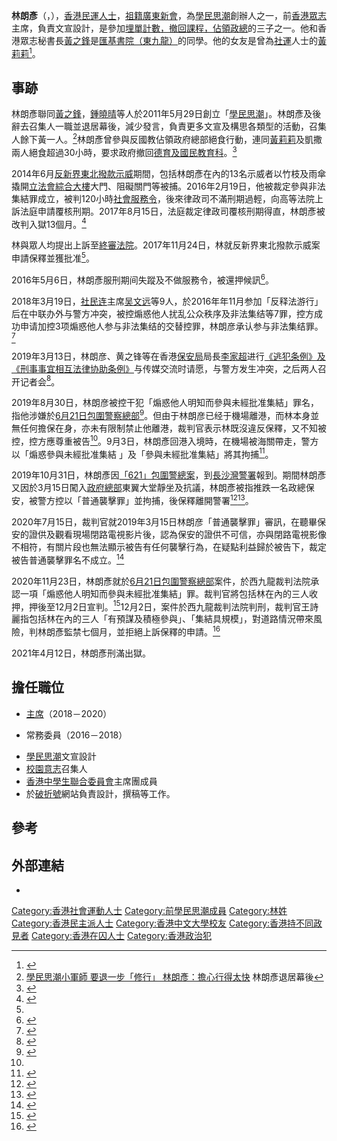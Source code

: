 {{blpsources|time=2019-07-25T16:19:19+00:00}}
{{Infobox politician
| honorific-prefix = 
| name = 林朗彥<br>Ivan Lam Long-yin
| honorific-suffix =
| image = Hunger strike over national education.jpg
| imagesize =250px 
| caption = 林朗彥（左）、[[黃莉莉_(香港)|黃莉莉]]（中）
| office = {{DEM}}[[政黨領袖|主席]]
| term_start = 2018年5月12日
| term_end = 2020年6月30日
| vicechairman = [[鄭家朗|鄭家朗]]
| secretary_general = [[黃之鋒|黃之鋒]]
| predecessor = [[羅冠聰|羅冠聰]]
| successor = 政黨解散
| birth_date = {{birth date and age|df=yes|1994|7|18}}
| birth_place = {{HKG-1959}}
| death_date =
| death_place =
| nationality = {{CNHK}}
| spouse =
| party = {{Nonp}}
| otherparty = [[學民思潮|學民思潮]]（2011－2016）<br/>{{DEM}}（2016－2020）
| relations = 
| children =
| alma_mater = [[匯基書院（東九龍）|匯基書院（東九龍）]]
| profession = 
| religion = 
| website = 
| educate =
*匯基書院（東九龍）中六
*[[香港中文大學|香港中文大學]]文化研究學系（被開除學籍）
}}
'''林朗彥'''（{{lang-en|Ivan Lam Long-yin}}，{{bd|1994年|7月18日}}），[[香港|香港]][[民運人士|民運人士]]，[[祖籍|祖籍]][[廣東|廣東]][[新會|新會]]，為[[學民思潮|學民思潮]]創辦人之一，前[[香港眾志|香港眾志]]主席，負責文宣設計，是參加[[埋單計數，撤回課程，佔領政總|埋單計數，撤回課程，佔領政總]]的三子之一。他和香港眾志秘書長[[黃之鋒|黃之鋒]]是[[匯基書院（東九龍）|匯基書院（東九龍）]]的同學。他的女友是曾為[[社運|社運]]人士的[[黃莉莉_(香港)|黃莉莉]]<ref name="apple1125">{{Cite news |url=https://hk.news.appledaily.com/local/daily/article/20171125/20225096 |title=隔着鐵窗淚眼相看　 林朗彥與警察父親破冰 |date=2017-11-25 |work=蘋果日報 (香港) |accessdate=2017-11-26 |archive-date=2019-10-09 |archive-url=https://web.archive.org/web/20191009055900/https://hk.news.appledaily.com/local/daily/article/20171125/20225096 |dead-url=no }}</ref>。

==事跡==
林朗彥聯同[[黃之鋒|黃之鋒]]，[[鍾曉晴|鍾曉晴]]等人於2011年5月29日創立「[[學民思潮|學民思潮]]」。林朗彥及後辭去召集人一職並退居幕後，減少發言，負責更多文宣及構思各類型的活動，召集人餘下黃一人。<ref name="新聞1">[http://hk.news.yahoo.com/%E5%AD%B8%E6%B0%91%E6%80%9D%E6%BD%AE%E5%B0%8F%E8%BB%8D%E5%B8%AB-%E8%A6%81%E9%80%80-%E6%AD%A5-%E4%BF%AE%E8%A1%8C-%E6%9E%97%E6%9C%97%E5%BD%A5-%E6%93%94%E5%BF%83%E8%A1%8C%E5%BE%97%E5%A4%AA%E5%BF%AB-223000134.html 學民思潮小軍師 要退一步「修行」 林朗彥：擔心行得太快] {{Wayback|url=http://hk.news.yahoo.com/%E5%AD%B8%E6%B0%91%E6%80%9D%E6%BD%AE%E5%B0%8F%E8%BB%8D%E5%B8%AB-%E8%A6%81%E9%80%80-%E6%AD%A5-%E4%BF%AE%E8%A1%8C-%E6%9E%97%E6%9C%97%E5%BD%A5-%E6%93%94%E5%BF%83%E8%A1%8C%E5%BE%97%E5%A4%AA%E5%BF%AB-223000134.html |date=20191129013604 }} 林朗彥退居幕後</ref>林朗彥曾參與反國教佔領政府總部絕食行動，連同[[黃莉莉_(香港)|黃莉莉]]及凱撒兩人絕食超過30小時，要求政府撤回[[德育及國民教育科|德育及國民教育科]]。<ref name="新聞2">{{Cite web |url=http://news.sina.com.hk/news/20120831/-1-2758926/1.html |title=學民3子絕食 要求撤國教 |access-date=2013-07-08 |archive-date=2013-09-27 |archive-url=https://web.archive.org/web/20130927134131/http://news.sina.com.hk/news/20120831/-1-2758926/1.html |dead-url=no }}</ref>

2014年6月[[反新界東北撥款示威|反新界東北撥款示威]]期間，包括林朗彥在內的13名示威者以竹枝及雨傘撬開[[立法會綜合大樓|立法會綜合大樓]]大門、阻礙關門等被捕。2016年2月19日，他被裁定參與非法集結罪成立，被判120小時[[社會服務令|社會服務令]]，後來律政司不滿刑期過輕，向高等法院上訴法庭申請覆核刑期。2017年8月15日，法庭裁定律政司覆核刑期得直，林朗彥被改判入獄13個月。<ref>{{cite web|title=【衝擊立會案】上訴庭准許加刑 12被告入獄13個月|url=http://hk.apple.nextmedia.com/realtime/news/20170815/57082514|publisher=蘋果日報|accessdate=2017-08-16|date=2017-08-15|archive-date=2017-08-16|archive-url=https://web.archive.org/web/20170816111221/http://hk.apple.nextmedia.com/realtime/news/20170815/57082514|dead-url=no}}</ref>

林與眾人均提出上訴至[[香港終審法院|終審法院]]。2017年11月24日，林就反新界東北撥款示威案申請保釋並獲批准<ref name="apple1125"/>。

2016年5月6日，林朗彥服刑期间失蹤及不做服務令，被還押候訊<ref>{{Cite news|url=https://hk.news.yahoo.com/學民前召集人林朗彥-玩失蹤-不做服務令-還押候訊-070000317.html|title=學民前召集人林朗彥「玩失蹤」不做服務令 還押候訊|date=2016年5月6日|work=雅虎|accessdate=2021年6月23日|archive-date=2019年8月12日|archive-url=https://web.archive.org/web/20190812013053/https://hk.news.yahoo.com/%E5%AD%B8%E6%B0%91%E5%89%8D%E5%8F%AC%E9%9B%86%E4%BA%BA%E6%9E%97%E6%9C%97%E5%BD%A5-%E7%8E%A9%E5%A4%B1%E8%B9%A4-%E4%B8%8D%E5%81%9A%E6%9C%8D%E5%8B%99%E4%BB%A4-%E9%82%84%E6%8A%BC%E5%80%99%E8%A8%8A-070000317.html|dead-url=no}}</ref>。

2018年3月19日，[[社民连|社民连]]主席[[吴文远|吴文远]]等9人，於2016年年11月参加「反释法游行」后在中联办外与警方冲突，被控煽惑他人扰乱公众秩序及非法集结等7罪，控方成功申请加控3项煽惑他人参与非法集结的交替控罪，林朗彦承认参与非法集结罪。<ref>{{Cite news |url=https://www.singtao.ca/1581602/2018-03-19/news-反釋法遊行案+林朗彥及林淳軒承認部分控罪/?variant=zh-hans|title=反釋法遊行案 林朗彥及林淳軒承認部分控罪|date=2018-03-19|work=星岛日报}}</ref>

2019年3月13日，林朗彦、黄之锋等在香港[[保安局_(香港)|保安局]]局長[[李家超|李家超]]进行[[2019年逃犯及刑事事宜相互法律協助法例（修訂）條例草案|《逃犯条例》及《刑事事宜相互法律协助条例》]]与传媒交流时请愿，与警方发生冲突，之后两人召开记者会<ref>{{Cite news|url=http://www.takungpao.com.hk/news/232109/2019/0314/261645.html|title=黃之鋒林朗彥假請願 真暴力推撞警員|date=2019-03-04|work=大公网|accessdate=2019-08-12|archive-date=2020-02-24|archive-url=https://web.archive.org/web/20200224184525/http://www.takungpao.com.hk/news/232109/2019/0314/261645.html|dead-url=no}}</ref>。

2019年8月30日，林朗彦被控干犯「煽惑他人明知而參與未經批准集結」罪名，指他涉嫌於[[2019年6月21日香港反對逃犯條例修訂草案圍堵行動|6月21日包圍警察總部]]<ref name="與周庭同獲保釋">{{Cite news |url=https://www.hk01.com/%E7%A4%BE%E6%9C%83%E6%96%B0%E8%81%9E/369787/ |title=與周庭同獲保釋　須守宵禁令　林朗彥不在港未上庭 |author=林樂兒 |date=2019-08-30 |work=香港01 |accessdate=2019-08-30 |archive-date=2020-08-25 |archive-url=https://web.archive.org/web/20200825133744/https://www.hk01.com/%E7%A4%BE%E6%9C%83%E6%96%B0%E8%81%9E/369787/%E9%BB%83%E4%B9%8B%E9%8B%92%E8%A2%AB%E6%8D%95-%E8%88%87%E5%91%A8%E5%BA%AD%E5%90%8C%E7%8D%B2%E4%BF%9D%E9%87%8B-%E9%A0%88%E5%AE%88%E5%AE%B5%E7%A6%81%E4%BB%A4-%E6%9E%97%E6%9C%97%E5%BD%A5%E4%B8%8D%E5%9C%A8%E6%B8%AF%E6%9C%AA%E4%B8%8A%E5%BA%AD |dead-url=no }}</ref>。但由于林朗彦已经于機場離港，而林本身並無任何擔保在身，亦未有限制禁止他離港，裁判官表示林既沒違反保釋，又不知被控，控方應尊重被告<ref name="與周庭同獲保釋"/>。9月3日，林朗彥回港入境時，在機場被海關帶走，警方以「煽惑參與未經批准集結 」及「參與未經批准集結」將其拘捕<ref>{{Cite web |url=https://thestandnews.com/politics/%E9%A6%99%E6%B8%AF%E7%9C%BE%E5%BF%97%E4%B8%BB%E5%B8%AD%E6%9E%97%E6%9C%97%E5%BD%A5%E5%9B%9E%E6%B8%AF%E5%85%A5%E5%A2%83%E8%A2%AB%E6%8D%95/ |title=香港眾志主席林朗彥回港入境被捕 |access-date=2019-09-03 |archive-date=2020-11-28 |archive-url=https://web.archive.org/web/20201128054622/https://www.thestandnews.com/politics/%E9%A6%99%E6%B8%AF%E7%9C%BE%E5%BF%97%E4%B8%BB%E5%B8%AD%E6%9E%97%E6%9C%97%E5%BD%A5%E5%9B%9E%E6%B8%AF%E5%85%A5%E5%A2%83%E8%A2%AB%E6%8D%95/ |dead-url=no }}</ref>。

2019年10月31日，林朗彥因[[2019年6月21日香港反對逃犯條例修訂草案圍堵行動|「621」包圍警總案]]，到[[長沙灣警署|長沙灣警署]]報到。期間林朗彥又因於3月15日闖入[[香港特別行政區政府總部_(建築物)|政府總部]]東翼大堂靜坐及抗議，林朗彥被指推跌一名政總保安，被警方控以「普通襲擊罪」並拘捕，後保釋離開警署<ref>{{Cite news|url=https://www.hk01.com/%E6%94%BF%E6%83%85/393041/%E9%80%83%E7%8A%AF%E6%A2%9D%E4%BE%8B-%E7%9C%BE%E5%BF%97%E4%B8%BB%E5%B8%AD%E5%86%8D%E8%A2%AB%E6%8D%95-%E5%9B%A0-315-%E7%AA%81%E8%A5%B2%E6%94%BF%E7%B8%BD%E8%A2%AB%E6%8E%A7%E6%99%AE%E9%80%9A%E8%A5%B2%E6%93%8A%E7%BD%AA|title=【逃犯條例】眾志主席再被捕　因「315」突襲政總被控普通襲擊罪|date=2019-10-31|work=香港01|accessdate=2019-11-01|archive-date=2020-08-13|archive-url=https://web.archive.org/web/20200813100847/https://www.hk01.com/%E6%94%BF%E6%83%85/393041/%E9%80%83%E7%8A%AF%E6%A2%9D%E4%BE%8B-%E7%9C%BE%E5%BF%97%E4%B8%BB%E5%B8%AD%E5%86%8D%E8%A2%AB%E6%8D%95-%E5%9B%A0-315-%E7%AA%81%E8%A5%B2%E6%94%BF%E7%B8%BD%E8%A2%AB%E6%8E%A7%E6%99%AE%E9%80%9A%E8%A5%B2%E6%93%8A%E7%BD%AA|dead-url=no}}</ref><ref>{{Cite news|url=https://news.mingpao.com/ins/%e6%b8%af%e8%81%9e/article/20191031/s00001/1572533488970/%e6%b6%893-15%e9%97%96%e6%94%bf%e7%b8%bd%e6%8e%a8%e8%b7%8c%e4%bf%9d%e5%ae%89-%e7%9c%be%e5%bf%97%e4%b8%bb%e5%b8%ad%e6%9e%97%e6%9c%97%e5%bd%a5%e8%a2%ab%e6%8e%a7%e6%99%ae%e9%80%9a%e8%a5%b2%e6%93%8a|title=涉3．15闖政總推跌保安　眾志主席林朗彥被控普通襲擊|date=2019-10-31|work=明報|accessdate=2019-11-10|archive-date=2019-11-01|archive-url=https://web.archive.org/web/20191101140546/https://news.mingpao.com/ins/%e6%b8%af%e8%81%9e/article/20191031/s00001/1572533488970/%e6%b6%893-15%e9%97%96%e6%94%bf%e7%b8%bd%e6%8e%a8%e8%b7%8c%e4%bf%9d%e5%ae%89-%e7%9c%be%e5%bf%97%e4%b8%bb%e5%b8%ad%e6%9e%97%e6%9c%97%e5%bd%a5%e8%a2%ab%e6%8e%a7%e6%99%ae%e9%80%9a%e8%a5%b2%e6%93%8a|dead-url=no}}</ref>。

2020年7月15日，裁判官就2019年3月15日林朗彦「普通襲擊罪」審訊，在聽畢保安的證供及觀看現場閉路電視影片後，認為保安的證供不可信，亦與閉路電視影像不相符，有關片段也無法顯示被告有任何襲擊行為，在疑點利益歸於被告下，裁定被告普通襲擊罪名不成立。<REF>
{{Cite web |url=https://hk.on.cc/hk/bkn/cnt/news/20200715/bkn-20200715140016952-0715_00822_001.html |title=林朗彥涉襲政總保安　受審後獲判無罪 |access-date=2020-11-24 |archive-date=2020-09-23 |archive-url=https://web.archive.org/web/20200923103815/https://hk.on.cc/hk/bkn/cnt/news/20200715/bkn-20200715140016952-0715_00822_001.html |dead-url=no }}
</REF>

2020年11月23日，林朗彥就於[[2019年6月21日香港反對逃犯條例修訂草案圍堵行動|6月21日包圍警察總部]]案件，於西九龍裁判法院承認一項「煽惑他人明知而參與未經批准集結」罪。裁判官將包括林在內的三人收押，押後至12月2日宣判。<REF>
{{Cite web |url=https://www.bbc.com/zhongwen/trad/chinese-news-55039969 |title=周庭、黃之鋒、林朗彥就香港「反送中」非法集結案認罪被判收押會帶來什麼影響？ |access-date=2020-11-24 |archive-date=2021-01-06 |archive-url=https://web.archive.org/web/20210106041326/https://www.bbc.com/zhongwen/trad/chinese-news-55039969 |dead-url=no }}
</REF>12月2日，案件於西九龍裁判法院判刑，裁判官王詩麗指包括林在內的三人「有預謀及積極參與」、「集結具規模」，對道路情況帶來風險，判林朗彥監禁七個月，並拒絕上訴保釋的申請。<ref>{{Cite web | url=https://www.thestandnews.com/court/%E9%BB%83%E4%B9%8B%E9%8B%92-%E5%91%A8%E5%BA%AD-%E6%9E%97%E6%9C%97%E5%BD%A5%E8%AA%8D%E7%85%BD%E6%83%91%E9%9D%9E%E6%B3%95%E9%9B%86%E7%B5%90%E7%AD%89%E7%BD%AA-%E5%88%A4%E5%9B%9A-7-%E8%87%B3-13-5-%E5%80%8B%E6%9C%88-%E4%B8%8D%E5%87%86%E4%BF%9D%E9%87%8B%E5%80%99%E4%B8%8A%E8%A8%B4/ | title=包圍警總遭判囚 7 至 13.5 個月　黃之鋒高喊「會撐住」　周庭抱頭痛哭　林朗彥平靜 | date=2020-12-02 | work=立場新聞 | accessdate=2020-12-02 | archive-date=2021-01-16 | archive-url=https://web.archive.org/web/20210116131304/https://www.thestandnews.com/court/%E9%BB%83%E4%B9%8B%E9%8B%92-%E5%91%A8%E5%BA%AD-%E6%9E%97%E6%9C%97%E5%BD%A5%E8%AA%8D%E7%85%BD%E6%83%91%E9%9D%9E%E6%B3%95%E9%9B%86%E7%B5%90%E7%AD%89%E7%BD%AA-%E5%88%A4%E5%9B%9A-7-%E8%87%B3-13-5-%E5%80%8B%E6%9C%88-%E4%B8%8D%E5%87%86%E4%BF%9D%E9%87%8B%E5%80%99%E4%B8%8A%E8%A8%B4/ | dead-url=no }}</ref>

2021年4月12日，林朗彥刑滿出獄。

==擔任職位==
*{{DEM}}[[政黨領袖|主席]]（2018－2020）
*{{DEM}}常務委員（2016－2018）
*[[學民思潮|學民思潮]]文宣設計
*[[校園意志|校園意志]]召集人
*[[香港中學生聯合委員會|香港中學生聯合委員會]]主席團成員
*於[[破折號_(網站)|破折號]]網站負責設計，撰稿等工作。

==參考==
<references />

== 外部連結 ==
* {{Facebook|ivanlamlongyin}}

{{start box}}
{{s-ppo}}
{{s-before|[[羅冠聰|羅冠聰]]}}
{{s-title|[[File:Demosistō.png|22px]][[香港眾志|香港眾志]][[政黨領袖|主席]]|2018年5月12日－2020年6月30日}}
{{s-none|（組織正式宣佈解散）}}
{{end box}}
{{反國教運動}}

[[Category:香港社會運動人士|Category:香港社會運動人士]]
[[Category:前學民思潮成員|Category:前學民思潮成員]]
[[Category:林姓|Category:林姓]]
[[Category:香港民主派人士|Category:香港民主派人士]]
[[Category:香港中文大學校友|Category:香港中文大學校友]]
[[Category:香港持不同政見者|Category:香港持不同政見者]]
[[Category:香港在囚人士|Category:香港在囚人士]]
[[Category:香港政治犯|Category:香港政治犯]]